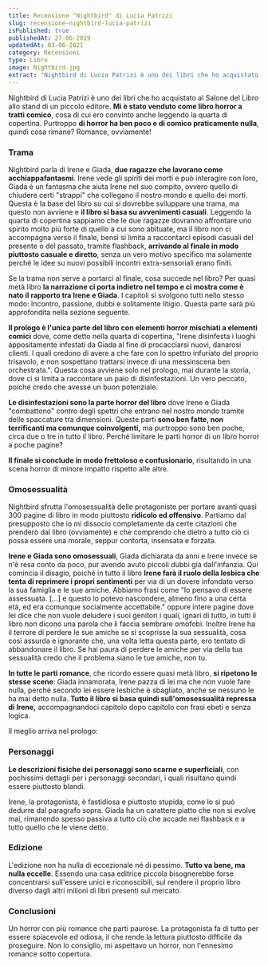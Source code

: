 ```yaml
---
title: Recensione "Nightbird" di Lucia Patrizi
slug: recensione-nightbird-lucia-patrizi
isPublished: true
publishedAt: 27-06-2019
updatedAt: 03-06-2021
category: Recensioni
type: Libro
image: Nightbird.jpg
extract: "Nightbird di Lucia Patrizi è uno dei libri che ho acquistato al Salone del Libro allo stand di un piccolo editore. Mi è stato venduto come libro horror a tratti comico, cosa di cui ero convinto anche leggendo la quarta di copertina. Purtroppo di horror ha ben poco e di comico praticamente nulla, quindi cosa rimane? Romance, ovviamente!"
---
```


<Book slug="nightbird" />

Nightbird di Lucia Patrizi è uno dei libri che ho acquistato al Salone del Libro allo stand di un piccolo editore. **Mi è stato venduto come libro horror a tratti comico**, cosa di cui ero convinto anche leggendo la quarta di copertina. Purtroppo **di horror ha ben poco e di comico praticamente nulla**, quindi cosa rimane? Romance, ovviamente!

### Trama

Nightbird parla di Irene e Giada, **due ragazze che lavorano come acchiappafantasmi**. Irene vede gli spiriti dei morti e può interagire con loro, Giada è un fantasma che aiuta Irene nel suo compito, ovvero quello di chiudere certi "strappi" che collegano il nostro mondo e quello dei morti. Questa è la base del libro su cui si dovrebbe sviluppare una trama, ma questo non avviene e **il libro si basa su avvenimenti casuali**. Leggendo la quarta di copertina sappiamo che le due ragazze dovranno affrontare uno spirito molto più forte di quello a cui sono abituate, ma il libro non ci accompagna verso il finale, bensì si limita a raccontarci episodi casuali del presente o del passato, tramite flashback, **arrivando al finale in modo piuttosto casuale e diretto**, senza un vero motivo specifico ma solamente perché le idee su nuovi possibili incontri extra-sensoriali erano finiti.

Se la trama non serve a portarci al finale, cosa succede nel libro? Per quasi metà libro **la narrazione ci porta indietro nel tempo e ci mostra come è nato il rapporto tra Irene e Giada**. I capitoli si svolgono tutti nello stesso modo: Incontro, passione, dubbi e solitamente litigio. Questa parte sarà più approfondita nella sezione seguente.

**Il prologo è l'unica parte del libro con elementi horror mischiati a elementi comici** dove, come detto nella quarta di copertina, "Irene disinfesta i luoghi appositamente infestati da Giada al fine di procacciarsi nuovi, danarosi clienti. I quali credono di avere a che fare con lo spettro infuriato del proprio trisavolo, e non sospettano trattarsi invece di una messinscena ben orchestrata.". Questa cosa avviene solo nel prologo, mai durante la storia, dove ci si limita a raccontare un paio di disinfestazioni. Un vero peccato, poiché credo che avesse un buon potenziale.

**Le disinfestazioni sono la parte horror del libro** dove Irene e Giada "combattono" contro degli spettri che entrano nel nostro mondo tramite delle spaccature tra dimensioni. Queste parti **sono ben fatte, non terrificanti ma comunque coinvolgenti,** ma purtroppo sono ben poche, circa due o tre in tutto il libro. Perché limitare le parti horror di un libro horror a poche pagine?

**Il finale si conclude in modo frettoloso e confusionario**, risultando in una scena horror di minore impatto rispetto alle altre.

### Omosessualità

Nightbird sfrutta l'omosessualità delle protagoniste per portare avanti quasi 300 pagine di libro in modo piuttosto **ridicolo ed offensivo**. Partiamo dal presupposto che io mi dissocio completamente da certe citazioni che prenderò dal libro (ovviamente) e che comprendo che dietro a tutto ciò ci possa essere una morale, seppur contorta, insensata e forzata.

**Irene e Giada sono omosessuali**, Giada dichiarata da anni e Irene invece se n'è resa conto da poco, pur avendo avuto piccoli dubbi già dall'infanzia. Qui comincia il disagio, poiché in tutto il libro **Irene farà il ruolo della lesbica che tenta di reprimere i propri sentimenti** per via di un dovere infondato verso la sua famiglia e le sue amiche. Abbiamo frasi come "Io pensavo di essere assessuata. [...] e questo lo potevo nascondere, almeno fino a una certa età, ed era comunque socialmente accettabile." oppure intere pagine dove lei dice che non vuole deludere i suoi genitori i quali, ignari di tutto, in tutti il libro non dicono una parola che li faccia sembrare omofobi. Inoltre Irene ha il terrore di perdere le sue amiche se si scoprisse la sua sessualità, cosa così assurda e ignorante che, una volta letta questa parte, ero tentato di abbandonare il libro. Se hai paura di perdere le amiche per via della tua sessualità credo che il problema siano le tue amiche, non tu.

**In tutte le parti romance**, che ricordo essere quasi metà libro, **si ripetono le stesse scene**: Giada innamorata, Irene pazza di lei ma che non vuole fare nulla, perché secondo lei essere lesbiche è sbagliato, anche se nessuno le ha mai detto nulla. **Tutto il libro si basa quindi sull'omosessualità repressa di Irene,** accompagnandoci capitolo dopo capitolo con frasi ebeti e senza logica.

Il meglio arriva nel prologo: 
<Spoiler text="Qui scopriamo che Irene, dieci anni dopo gli avvenimenti del libro, è felicemente sposata con una donna e ha una bambina. La cosa ironica è che i suoi genitori, una volta che ha fatto coming-out, le hanno tenuto il broncio per soli due giorni!" />

### Personaggi

**Le descrizioni fisiche dei personaggi sono scarne e superficiali**, con pochissimi dettagli per i personaggi secondari, i quali risultano quindi essere piuttosto blandi.

Irene, la protagonista, è fastidiosa e piuttosto stupida, come lo si può dedurre dal paragrafo sopra. Giada ha un carattere piatto che non si evolve mai, rimanendo spesso passiva a tutto ciò che accade nei flashback e a tutto quello che le viene detto.

### Edizione

L'edizione non ha nulla di eccezionale né di pessimo. **Tutto va bene, ma nulla eccelle**. Essendo una casa editrice piccola bisognerebbe forse concentrarsi sull'essere unici e riconoscibili, sul rendere il proprio libro diverso dagli altri milioni di libri presenti sul mercato.

### Conclusioni

Un horror con più romance che parti paurose. La protagonista fa di tutto per essere spiacevole ed odiosa, il che rende la lettura piuttosto difficile da proseguire. Non lo consiglio, mi aspettavo un horror, non l'ennesimo romance sotto copertura.